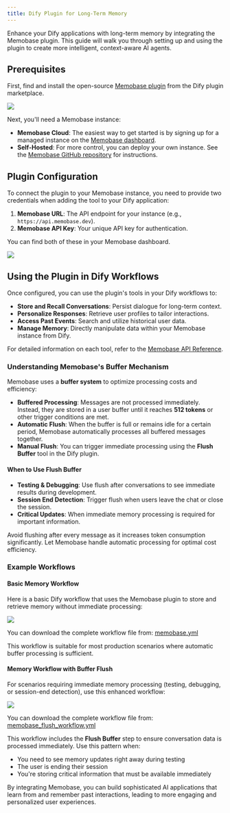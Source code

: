 ```yaml
---
title: Dify Plugin for Long-Term Memory
---
```


Enhance your Dify applications with long-term memory by integrating the Memobase plugin. This guide will walk you through setting up and using the plugin to create more intelligent, context-aware AI agents.

## Prerequisites

First, find and install the open-source [Memobase plugin](https://github.com/ACAne0320/dify-plugin-memobase) from the Dify plugin marketplace.

<Frame caption="Memobase Plugin in the Dify Marketplace">
  <img src="/images/dify_memobase_marketplace.png" />
</Frame>

Next, you'll need a Memobase instance:

-   **Memobase Cloud**: The easiest way to get started is by signing up for a managed instance on the [Memobase dashboard](https://www.memobase.io/en/dashboard).
-   **Self-Hosted**: For more control, you can deploy your own instance. See the [Memobase GitHub repository](https://github.com/memodb-io/memobase) for instructions.

## Plugin Configuration

To connect the plugin to your Memobase instance, you need to provide two credentials when adding the tool to your Dify application:

1.  **Memobase URL**: The API endpoint for your instance (e.g., `https://api.memobase.dev`).
2.  **Memobase API Key**: Your unique API key for authentication.

You can find both of these in your Memobase dashboard.

<Frame caption="API Key and URL in the Memobase Dashboard">
  <img src="/images/dify_memobase_dashboard.png" />
</Frame>

## Using the Plugin in Dify Workflows

Once configured, you can use the plugin's tools in your Dify workflows to:

-   **Store and Recall Conversations**: Persist dialogue for long-term context.
-   **Personalize Responses**: Retrieve user profiles to tailor interactions.
-   **Access Past Events**: Search and utilize historical user data.
-   **Manage Memory**: Directly manipulate data within your Memobase instance from Dify.

For detailed information on each tool, refer to the [Memobase API Reference](/api-reference/overview).

### Understanding Memobase's Buffer Mechanism

Memobase uses a **buffer system** to optimize processing costs and efficiency:

-   **Buffered Processing**: Messages are not processed immediately. Instead, they are stored in a user buffer until it reaches **512 tokens** or other trigger conditions are met.
-   **Automatic Flush**: When the buffer is full or remains idle for a certain period, Memobase automatically processes all buffered messages together.
-   **Manual Flush**: You can trigger immediate processing using the **Flush Buffer** tool in the Dify plugin.

#### When to Use Flush Buffer

-   **Testing & Debugging**: Use flush after conversations to see immediate results during development.
-   **Session End Detection**: Trigger flush when users leave the chat or close the session.
-   **Critical Updates**: When immediate memory processing is required for important information.

<Tip>Avoid flushing after every message as it increases token consumption significantly. Let Memobase handle automatic processing for optimal cost efficiency.</Tip>

### Example Workflows

#### Basic Memory Workflow

Here is a basic Dify workflow that uses the Memobase plugin to store and retrieve memory without immediate processing:

<Frame caption="A basic Dify workflow for memory storage and retrieval.">
  <img src="/images/dify_memobase_workflow.png" />
</Frame>

You can download the complete workflow file from: [memobase.yml](https://github.com/ACAne0320/dify-plugin-memobase/blob/main/_assets/memobase.yml)

This workflow is suitable for most production scenarios where automatic buffer processing is sufficient.

#### Memory Workflow with Buffer Flush

For scenarios requiring immediate memory processing (testing, debugging, or session-end detection), use this enhanced workflow:

<Frame caption="A Dify workflow with explicit buffer flush for immediate processing.">
  <img src="/images/dify_memobase_flush_workflow.png" />
</Frame>

You can download the complete workflow file from: [memobase_flush_workflow.yml](https://github.com/ACAne0320/dify-plugin-memobase/blob/main/_assets/memobase_flush_workflow.yml)

This workflow includes the **Flush Buffer** step to ensure conversation data is processed immediately. Use this pattern when:
-   You need to see memory updates right away during testing
-   The user is ending their session
-   You're storing critical information that must be available immediately

By integrating Memobase, you can build sophisticated AI applications that learn from and remember past interactions, leading to more engaging and personalized user experiences.